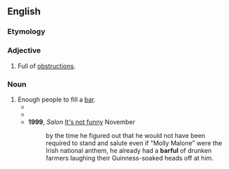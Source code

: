 ==English==

===Etymology===
{{suffix|en|bar|ful|pos=noun}}

===Adjective===
{{en-adj|-}}

# {{lb|en|archaic}} Full of [[obstruction]]s.

===Noun===
{{en-noun|+|barsful}}

# Enough people to fill a [[bar]].
#* {{quote-book|en|author=Mary Arkley Carter|title=A Member of the Family|url=https://books.google.com/books?id=7qCZAAAAIAAJ&q=barsful|publisher=[[w:Doubleday (publisher)|Doubleday]]|year=1974|page=27|isbn=0-385-05086-0|passage=I want to go up to strangers on the street or people in my office and say “Please let me tell you about this very important thing that’s happened to me.” The way they say people in love want to shout it from the roof tops and new fathers buttonhole strangers with cigars and winners of lottery tickets want to buy '''barsful''' of strangers a round of drinks.}}
#* {{quote-book|en|author=Michael Kernan|authorlink=Michael Kernan|chapter=What Is Ward Just Doing Writing These Tales When We All Know Nobody Reads Them Anymore, and Other Stories|editor=Laura Longley Babb|title=Writing in Style: From the Style Section of The Washington Post: A New Perspective on the People and Trends of the Seventies|publisher=[[w:Houghton Mifflin Harcourt|Houghton Mifflin]]/Boston|year=1975|page=9|pageurl=https://archive.org/details/writinginstyle00wash/page/9/mode/1up|isbn=0-88475-004-3|passage=There were also complaints from whole '''barsful''' of newspapermen, hacks and craftsmen alike, that this was the way they had been trying to write all along, only to be shot down by their desks.}}
#* '''1999''', ''Salon'' [https://web.archive.org/web/20050415154403/http://www.salon.com/mwt/feature/1999/11/15/doomed2/ It's not funny] November
#*: by the time he figured out that he would not have been required to stand and salute even if "Molly Malone" were the Irish national anthem, he already had a '''barful''' of drunken farmers laughing their Guinness-soaked heads off at him.
